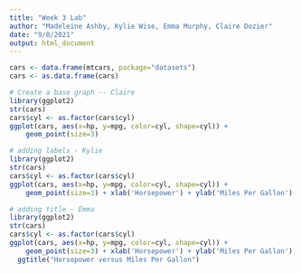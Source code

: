 ```yaml
---
title: "Week 3 Lab"
author: "Madeleine Ashby, Kylie Wise, Emma Murphy, Claire Dozier"
date: "9/8/2021"
output: html_document
---
```


```r
cars <- data.frame(mtcars, package="datasets")
cars <- as.data.frame(cars)
```



```r

# Create a base graph -- Claire 
library(ggplot2)
str(cars)
cars$cyl <- as.factor(cars$cyl)
ggplot(cars, aes(x=hp, y=mpg, color=cyl, shape=cyl)) +
    geom_point(size=3)
```


```r

# adding labels - Kylie 
library(ggplot2)
str(cars)
cars$cyl <- as.factor(cars$cyl)
ggplot(cars, aes(x=hp, y=mpg, color=cyl, shape=cyl)) +
    geom_point(size=3) + xlab('Horsepower') + ylab('Miles Per Gallon')
```
    
  
```r

# adding title - Emma 
library(ggplot2)
str(cars)
cars$cyl <- as.factor(cars$cyl)
ggplot(cars, aes(x=hp, y=mpg, color=cyl, shape=cyl)) +
    geom_point(size=3) + xlab('Horsepower') + ylab('Miles Per Gallon') + 
  ggtitle("Horsepower versus Miles Per Gallon")
```    